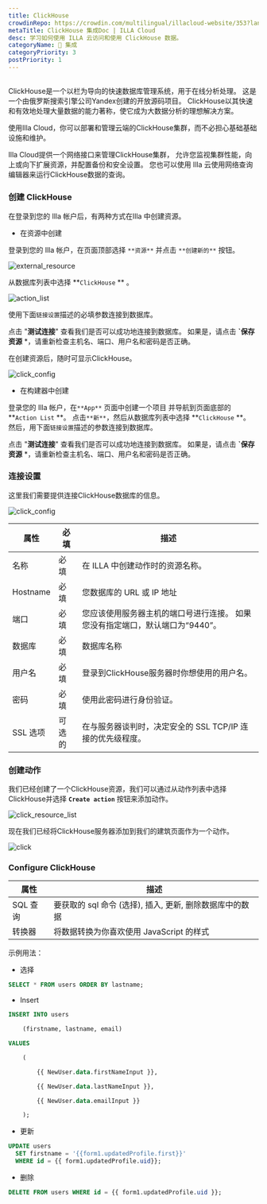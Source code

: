 ```yaml
---
title: ClickHouse
crowdinRepo: https://crowdin.com/multilingual/illacloud-website/353?languages=zhcn&filter=basic&value=0
metaTitle: ClickHouse 集成Doc | ILLA Cloud
desc: 学习如何使用 ILLA 云访问和使用 ClickHouse 数据。
categoryName: 🔨 集成
categoryPriority: 3
postPriority: 1
---
```


## <h2 hidden>ClickHouse是什么？</h2>

ClickHouse是一个以栏为导向的快速数据库管理系统，用于在线分析处理。 这是一个由俄罗斯搜索引擎公司Yandex创建的开放源码项目。 ClickHouse以其快速和有效地处理大量数据的能力著称，使它成为大数据分析的理想解决方案。

使用Illa Cloud，你可以部署和管理云端的ClickHouse集群，而不必担心基础基础设施和维护。

Illa Cloud提供一个网络接口来管理ClickHouse集群， 允许您监视集群性能，向上或向下扩展资源，并配置备份和安全设置。 您也可以使用 Illa 云使用网络查询编辑器来运行ClickHouse数据的查询。

### 创建 ClickHouse

在登录到您的 Illa 帐户后，有两种方式在Illa 中创建资源。

-   在资源中创建

登录到您的 Illa 帐户，在页面顶部选择 `**资源**` 并点击 `**创建新的**` 按钮。

![external_resource](https://cdn.illacloud.com/official-website/img/docs/external_resource.png)

从数据库列表中选择 **`ClickHouse` ** 。

![action_list](https://cdn.illacloud.com/official-website/img/docs/action_list.png)

使用下面`链接设置`描述的必填参数连接到数据库。

点击 "**测试连接**" 查看我们是否可以成功地连接到数据库。 如果是，请点击 **\`保存资源** \*，请重新检查主机名、端口、用户名和密码是否正确。

在创建资源后，随时可显示ClickHouse。

![click_config](https://cdn.illacloud.com/official-website/img/docs/click_config.png)

-   在构建器中创建

登录您的 Illa 帐户，在`**App**` 页面中创建一个项目 并导航到页面底部的 **`Action List` **。 点击`**新**`，然后从数据库列表中选择 **`ClickHouse` **。 然后，用下面`链接设置`描述的参数连接到数据库。

点击 "**测试连接**" 查看我们是否可以成功地连接到数据库。 如果是，请点击 **\`保存资源** \*，请重新检查主机名、端口、用户名和密码是否正确。

### 连接设置

这里我们需要提供连接ClickHouse数据库的信息。

![click_config](https://cdn.illacloud.com/official-website/img/docs/click_config.png)

| 属性          | 必填  | 描述                                                                                                        |
| ----------- | --- | --------------------------------------------------------------------------------------------------------- |
| 名称          | 必填  | 在 ILLA 中创建动作时的资源名称。                                                                                       |
| Hostname    | 必填  | 您数据库的 URL 或 IP 地址                                                                                         |
| 端口          | 必填  | 您应该使用服务器主机的端口号进行连接。 如果您没有指定端口，默认端口为“9440”。                                                                |
| 数据库         | 必填  | 数据库名称                                                                                                     |
| 用户名         | 必填  | 登录到ClickHouse服务器时你想使用的用户名。                                                                                |
| 密码          | 必填  | 使用此密码进行身份验证。                                                                                              |
| SSL 选项      | 可选的 | 在与服务器谈判时，决定安全的 SSL TCP/IP 连接的优先级程度。                                                                       |

### 创建动作

我们已经创建了一个ClickHouse资源，我们可以通过从动作列表中选择ClickHouse并选择 **`Create action`** 按钮来添加动作。

![click_resource_list](https://cdn.illacloud.com/official-website/img/docs/clik_resource_list.png)

现在我们已经将ClickHouse服务器添加到我们的建筑页面作为一个动作。

![click](https://cdn.illacloud.com/official-website/img/docs/click.png)

### Configure ClickHouse

| 属性       | 描述                                                               |
| -------- | ---------------------------------------------------------------- |
| SQL 查询   | 要获取的 sql 命令 (选择), 插入, 更新, 删除数据库中的数据                              |
| 转换器      | 将数据转换为你喜欢使用 JavaScript 的样式                                       |

示例用法：

-   选择

```sql
SELECT * FROM users ORDER BY lastname;
```

-   Insert

```sql
INSERT INTO users

	(firstname, lastname, email)

VALUES

	(

		{{ NewUser.data.firstNameInput }},

		{{ NewUser.data.lastNameInput }},

		{{ NewUser.data.emailInput }}

	);
```

-   更新

```sql
UPDATE users
  SET firstname = '{{form1.updatedProfile.first}}'
  WHERE id = {{ form1.updatedProfile.uid}};
```

-   删除

```sql
DELETE FROM users WHERE id = {{ form1.updatedProfile.uid }};
```
